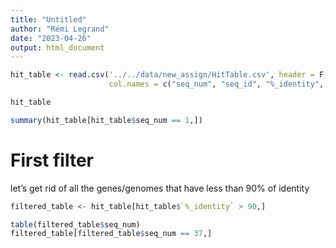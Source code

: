 ```yaml
---
title: "Untitled"
author: "Rémi Legrand"
date: "2023-04-26"
output: html_document
---
```



```r
hit_table <- read.csv('../../data/new_assign/HitTable.csv', header = F, 
                      col.names = c("seq_num", "seq_id", "%_identity", "alignment_length", "mismatches", "gap_opens", "q.start", "q.end", "s.start", "s.end", "evalue", "bit_score"))

hit_table
```

```r
summary(hit_table[hit_table$seq_num == 1,])
```

# First filter

let's get rid of all the genes/genomes that have less than 90% of identity
```r
filtered_table <- hit_table[hit_table$`%_identity` > 90,]

table(filtered_table$seq_num)
filtered_table[filtered_table$seq_num == 37,]
```

